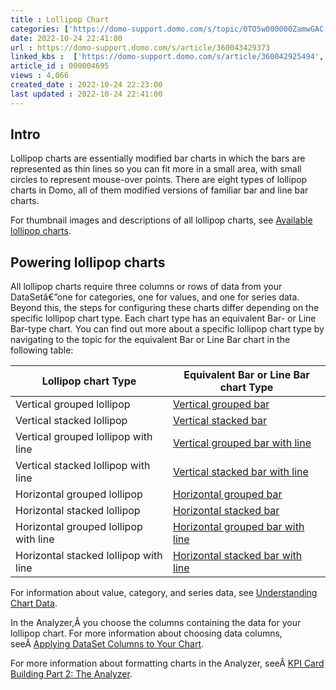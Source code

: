 ```yaml
---
title : Lollipop Chart
categories: ['https://domo-support.domo.com/s/topic/0TO5w000000ZamwGAC']
date: 2022-10-24 22:41:00
url : https://domo-support.domo.com/s/article/360043429373
linked_kbs :  ['https://domo-support.domo.com/s/article/360042925494', 'https://domo-support.domo.com/s/knowledge-base', 'https://domo-support.domo.com/s/article/360043428713', 'https://domo-support.domo.com/s/article/360043429953', 'https://domo-support.domo.com/s/article/360043429153', 'https://domo-support.domo.com/s/article/360043428053', 'https://domo-support.domo.com/s/article/360043428893', 'https://domo-support.domo.com/s/article/360043429373', 'https://domo-support.domo.com/s/article/360043428693', 'https://domo-support.domo.com/s/article/360043429933', 'https://domo-support.domo.com/s/article/360043429693', 'https://domo-support.domo.com/s/topic/0TO5w000000ZamwGAC', 'https://domo-support.domo.com/s/article/360042923334', 'https://domo-support.domo.com/s/article/360042924614', 'https://domo-support.domo.com/s/article/360043428673', 'https://domo-support.domo.com/s/article/360043429913']
article_id : 000004695
views : 4,066
created_date : 2022-10-24 22:23:00
last updated : 2022-10-24 22:41:00
---
```




Intro
-----


Lollipop charts are essentially modified bar charts in which the bars are represented as thin lines so you can fit more in a small area, with small circles to represent mouse-over points. There are eight types of lollipop charts in Domo, all of them modified versions of familiar bar and line bar charts.


For thumbnail images and descriptions of all lollipop charts, see [Available lollipop charts](..\available_lollipop_charts\index.html "Available Lollipop Graphs").


Powering lollipop charts
------------------------


All lollipop charts require three columns or rows of data from your DataSetâ€”one for categories, one for values, and one for series data. Beyond this, the steps for configuring these charts differ depending on the specific lollipop chart type. Each chart type has an equivalent Bar- or Line Bar-type chart. You can find out more about a specific lollipop chart type by navigating to the topic for the equivalent Bar or Line Bar chart in the following table:




| Lollipop chart Type | Equivalent Bar or Line Bar chart Type |
| --- | --- |
| Vertical grouped lollipop | [Vertical grouped bar](..\grouped_bar_chart\index.html "Grouped Bar Graph") |
| Vertical stacked lollipop | [Vertical stacked bar](..\stacked_bar_chart\index.html "Stacked Bar Graph") |
| Vertical grouped lollipop with line | [Vertical grouped bar with line](..\grouped_bar_with_line_chart\index.html "Grouped Bar with Line Graph") |
| Vertical stacked lollipop with line | [Vertical stacked bar with line](..\stacked_bar_with_line_chart\index.html "Stacked Bar with Line Graph") |
| Horizontal grouped lollipop | [Horizontal grouped bar](..\grouped_bar_chart\index.html "Grouped Bar Graph") |
| Horizontal stacked lollipop | [Horizontal stacked bar](..\stacked_bar_chart\index.html "Stacked Bar Graph") |
| Horizontal grouped lollipop with line | [Horizontal grouped bar with line](..\grouped_bar_with_line_chart\index.html "Grouped Bar with Line Graph") |
| Horizontal stacked lollipop with line | [Horizontal stacked bar with line](..\stacked_bar_with_line_chart\index.html "Stacked Bar with Line Graph") |


For information about value, category, and series data, see [Understanding Chart Data](..\understanding_chart_data\index.html "Understanding Chart Data").


In the Analyzer,Â you choose the columns containing the data for your lollipop chart. For more information about choosing data columns, seeÂ [Applying DataSet Columns to Your Chart](..\applying_dataset_columns_to_your_chart\index.html "Applying DataSet Columns to Your Chart").


For more information about formatting charts in the Analyzer, seeÂ [KPI Card Building Part 2: The Analyzer](..\analyzer_overview\index.html "KPI Card Building Part 2: The Analyzer").